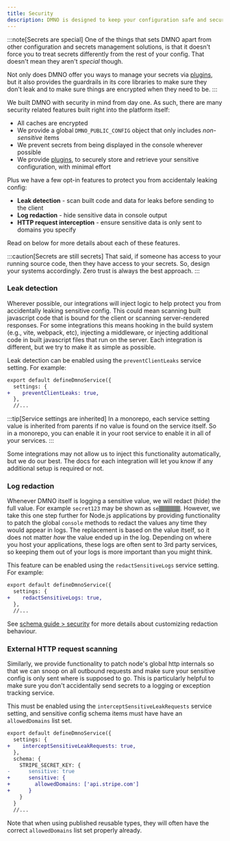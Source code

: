 ```yaml
---
title: Security
description: DMNO is designed to keep your configuration safe and secure while maintaining simplicity and developer experience.
---
```



:::note[Secrets are special]
One of the things that sets DMNO apart from other configuration and secrets management solutions, is that it doesn't force you to treat secrets differently from the rest of your config. That doesn't mean they aren't _special_ though. 

Not only does DMNO offer you ways to manage your secrets via [plugins](/docs/plugins/overview/), but it also provides the guardrails in its core libraries to make sure they don't leak and to make sure things are encrypted when they need to be. 
:::

We built DMNO with security in mind from day one. As such, there are many security related features built right into the platform itself:
- All caches are encrypted 
- We provide a global `DMNO_PUBLIC_CONFIG` object that only includes _non-sensitive_ items
- We prevent secrets from being displayed in the console wherever possible
- We provide [plugins](/docs/plugins/overview/), to securely store and retrieve your sensitive configuration, with minimal effort

Plus we have a few opt-in features to protect you from accidentaly leaking config:
- **Leak detection** - scan built code and data for leaks before sending to the client
- **Log redaction** - hide sensitive data in console output
- **HTTP request interception** - ensure sensitive data is only sent to domains you specify

Read on below for more details about each of these features.

:::caution[Secrets are still secrets]
That said, if someone has access to your running source code, then they have access to your secrets. So, design your systems accordingly.  Zero trust is always the best approach. 
:::

### Leak detection

Wherever possible, our integrations will inject logic to help protect you from accidentally leaking sensitive config. This could mean scanning built javascript code that is bound for the client or scanning server-rendered responses. For some integrations this means hooking in the build system (e.g., vite, webpack, etc), injecting a middleware, or injecting additional code in built javascript files that run on the server. Each integration is different, but we try to make it as simple as possible.

Leak detection can be enabled using the `preventClientLeaks` service setting. For example:

```diff lang="ts" title=".dmno/config.mts"
export default defineDmnoService({
  settings: {
+    preventClientLeaks: true,
  },
  //...
```

:::tip[Service settings are inherited]
In a monorepo, each service setting value is inherited from parents if no value is found on the service itself. So in a monorepo, you can enable it in your root service to enable it in all of your services.
:::

Some integrations may not allow us to inject this functionality automatically, but we do our best. The docs for each integration will let you know if any additional setup is required or not.

### Log redaction

Whenever DMNO itself is logging a sensitive value, we will redact (hide) the full value. For example `secret123` may be shown as `se▒▒▒▒▒▒▒`. However, we take this one step further for Node.js applications by providing functionality to patch the global `console` methods to redact the values any time they would appear in logs. The replacement is based on the value itself, so it does not matter _how_ the value ended up in the log. Depending on where you host your applications, these logs are often sent to 3rd party services, so keeping them out of your logs is more important than you might think.

This feature can be enabled using the `redactSensitiveLogs` service setting. For example:

```diff lang="ts" title=".dmno/config.mts"
export default defineDmnoService({
  settings: {
+    redactSensitiveLogs: true,
  },
  //...
```

See [schema guide > security](/docs/guides/schema/#redact-mode) for more details about customizing redaction behaviour.


### External HTTP request scanning

Similarly, we provide functionality to patch node's global http internals so that we can snoop on all outbound requests and make sure your sensitive config is only sent where is supposed to go. This is particularly helpful to make sure you don't accidentally send secrets to a logging or exception tracking service.

This must be enabled using the `interceptSensitiveLeakRequests` service setting, and sensitive config schema items must have have an `allowedDomains` list set.

```diff lang="ts" title=".dmno/config.mts"
export default defineDmnoService({
  settings: {
+    interceptSensitiveLeakRequests: true,
  },
  schema: {
    STRIPE_SECRET_KEY: {
-      sensitive: true
+      sensitive: {
+        allowedDomains: ['api.stripe.com']
+      }
    }
  }
  //...
```

Note that when using published reusable types, they will often have the correct `allowedDomains` list set properly already.


